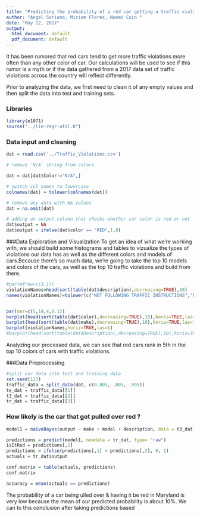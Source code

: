 ```yaml
---
title: "Predicting the probability of a red car getting a traffic violation."
author: "Angel Soriano, Miriam Flores, Noemi Cuin "
date: "May 12, 2017"
output:
  html_document: default
  pdf_document: default
---
```


It has been rumored that red cars tend to get more traffic violations more often than any other color of car. Our calculations will be used to see if this rumor is a myth or if the data gathered from a 2017 data set of traffic violations across the country will reflect differently.

Prior to analyzing the data, we first need to clean it of any empty values and then split the data into test and training sets.

### Libraries
```r
library(e1071)
source("../lin-regr-util.R")
```
 
### Data input and cleaning 
```r
dat = read.csv('../Traffic_Violations.csv')

# remove 'N/A' string from colors

dat = dat[dat$Color!="N/A",]

# switch col names to lowercase
colnames(dat) = tolower(colnames(dat))

# remove any data with NA values
dat = na.omit(dat)

# adding an output column that checks whether car color is red or not 
dat$output = NA
dat$output = ifelse(dat$color == "RED",1,0)


```

###Data Exploration and Visualization
To get an idea of what we're working with, we should build some histograms and tables to vizualize the types of violations our data has as well as the different colors and models of cars.Because there's so much data, we're going to take the top 10 models and colors of the cars, as well as the top 10 traffic violations and build from there. 

```r
#par(mfrow=c(3,1))
violationNames=head(sort(table(dat$description),decreasing=TRUE),10)
names(violationNames)=tolower(c("NOT FOLLOWING TRAFFIC INSTRUCTIONS","NO REGISTRATION","DRIVING WITH SUSPENDED REGISTRATION","DRIVING W/O A LICENSE","USING PHONE WHILE DRIVING","EXPIRED REGISTRATION","FAILURE TO STOP AT STOP SIGN","DRIVING W/SUSPENDED LICENSE","DRIVING W/O SEATBELT","DRIVING OVER SPEED LIMIT"))


par(mar=c(5,14,4,0.1))
barplot(head(sort(table(dat$color),decreasing=TRUE),10),horiz=TRUE,las=1)
barplot(head(sort(table(dat$make),decreasing=TRUE),10),horiz=TRUE,las=1)
barplot(violationNames,horiz=TRUE,las=1)
#barplot(head(sort(table(dat$Description),decreasing=TRUE),10),horiz=TRUE,las=1)

```
Analyzing our processed data, we can see that red cars rank in 5th in the top 10 colors of cars with traffic violations.

###Data Preprocessing
```r
#split our data into test and training data 
set.seed(123)
traffic_data = split_data(dat, c(0.005, .005, .995))
te_dat = traffic_data[[1]]
t3_dat = traffic_data[[2]]
tr_dat = traffic_data[[3]]

```

### How likely is the car that got pulled over red ?
```r
model1 = naiveBayes(output ~ make + model + description, data = t3_dat, type="class")

predictions = predict(model1, newdata = tr_dat, type= "raw")
isItRed = predictions[,2]
predictions = ifelse(predictions[,1] > predictions[,2], 0, 1)
actuals = tr_dat$output

conf.matrix = table(actuals, predictions)
conf.matrix

accuracy = mean(actuals == predictions)

```

The probability of a car being ulled over & having it be red in Maryland is very low because the mean of our predicted probability is about 10%.
We can to this conclusion after taking predictions based 

